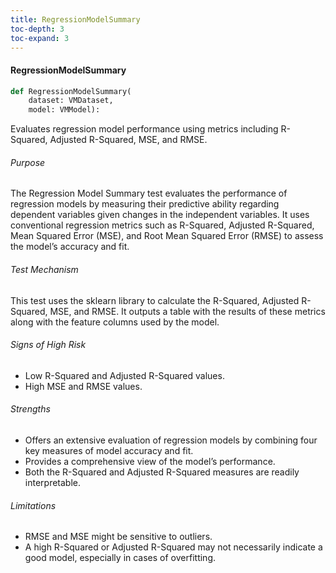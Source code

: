 ```yaml
---
title: RegressionModelSummary
toc-depth: 3
toc-expand: 3
---
```






 
#### RegressionModelSummary

```python
def RegressionModelSummary(
    dataset: VMDataset,
    model: VMModel):
```

Evaluates regression model performance using metrics including R-Squared, Adjusted R-Squared, MSE, and RMSE.

###### Purpose

The Regression Model Summary test evaluates the performance of regression models by measuring their predictive
ability regarding dependent variables given changes in the independent variables. It uses conventional regression
metrics such as R-Squared, Adjusted R-Squared, Mean Squared Error (MSE), and Root Mean Squared Error (RMSE) to
assess the model's accuracy and fit.

###### Test Mechanism

This test uses the sklearn library to calculate the R-Squared, Adjusted R-Squared, MSE, and RMSE. It outputs a
table with the results of these metrics along with the feature columns used by the model.

###### Signs of High Risk

- Low R-Squared and Adjusted R-Squared values.
- High MSE and RMSE values.

###### Strengths

- Offers an extensive evaluation of regression models by combining four key measures of model accuracy and fit.
- Provides a comprehensive view of the model's performance.
- Both the R-Squared and Adjusted R-Squared measures are readily interpretable.

###### Limitations

- RMSE and MSE might be sensitive to outliers.
- A high R-Squared or Adjusted R-Squared may not necessarily indicate a good model, especially in cases of
overfitting.




 